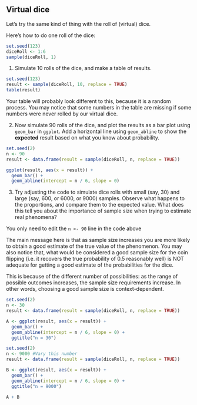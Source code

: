 ## Virtual dice

Let's try the same kind of thing with the roll of (virtual) dice.

Here's how to do one roll of the dice:

```r
set.seed(123)
diceRoll <- 1:6
sample(diceRoll, 1)
```

1) Simulate 10 rolls of the dice, and make a table of results.

```r
set.seed(123)
result <- sample(diceRoll, 10, replace = TRUE)
table(result)
```

Your table will probably look different to this, because it is a random process. You may notice that some numbers in the table are missing if some numbers were never rolled by our virtual dice. 

2) Now simulate 90 rolls of the dice, and plot the results as a bar plot using `geom_bar` in `ggplot`. Add a horizontal line using `geom_abline` to show the **expected** result based on what you know about probability.


```r
set.seed(2)
n <- 90
result <- data.frame(result = sample(diceRoll, n, replace = TRUE))

ggplot(result, aes(x = result)) +
  geom_bar() +
  geom_abline(intercept = n / 6, slope = 0)
```

3) Try adjusting the code to simulate dice rolls with small (say, 30) and large (say, 600, or 6000, or 9000) samples. Observe what happens to the proportions, and compare them to the expected value. What does this tell you about the importance of sample size when trying to estimate real phenomena?


You only need to edit the `n <- 90` line in the code above

The main message here is that as sample size increases you are more likely to obtain a good estimate of the true value of the phenomenon.  You may also notice that,  what would be considered a good sample size for the coin flipping (i.e. it recovers the true probability of 0.5 reasonably well) is NOT adequate for getting a good estimate of the probabilities for the dice.

This is because of the different number of possibilities: as the range of possible outcomes increases, the sample size requirements increase. In other words, choosing a good sample size is context-dependent.


```r
set.seed(2)
n <- 30
result <- data.frame(result = sample(diceRoll, n, replace = TRUE))

A <- ggplot(result, aes(x = result)) +
  geom_bar() +
  geom_abline(intercept = n / 6, slope = 0) + 
  ggtitle("n = 30")

set.seed(2)
n <- 9000 #Vary this number
result <- data.frame(result = sample(diceRoll, n, replace = TRUE))

B <- ggplot(result, aes(x = result)) +
  geom_bar() +
  geom_abline(intercept = n / 6, slope = 0) + 
  ggtitle("n = 9000")

A + B

```


